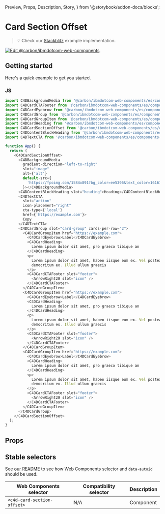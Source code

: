   Preview,
  Props,
  Description,
  Story,
} from '@storybook/addon-docs/blocks';

# Card Section Offset

> 💡 Check our
> [Stackblitz](https://stackblitz.com/github/carbon-design-system/carbon-for-ibm-dotcom/tree/main/packages/web-components/examples/stackblitz/components-react/card-section-offset)
> example implementation.

[![Edit @carbon/ibmdotcom-web-components](https://developer.stackblitz.com/img/open_in_stackblitz.svg)](https://stackblitz.com/github/carbon-design-system/carbon-for-ibm-dotcom/tree/main/packages/web-components/examples/codesandbox/components-react/card-section-offset)

## Getting started

Here's a quick example to get you started.

### JS

```javascript
import C4DBackgroundMedia from '@carbon/ibmdotcom-web-components/es/components-react/background-media/background-media';
import C4DCardCTAFooter from '@carbon/ibmdotcom-web-components/es/components-react/cta/card-cta-footer';
import C4DCardEyebrow from '@carbon/ibmdotcom-web-components/es/components-react/card/card-eyebrow';
import C4DCardGroup from '@carbon/ibmdotcom-web-components/es/components-react/card-group/card-group';
import C4DCardGroupItem from '@carbon/ibmdotcom-web-components/es/components-react/card-group/card-group-item';
import C4DCardHeading from '@carbon/ibmdotcom-web-components/es/components-react/card/card-heading';
import C4DCardSectionOffset from '@carbon/ibmdotcom-web-components/es/components-react/card-section-offset/card-section-offset';
import C4DContentBlockHeading from '@carbon/ibmdotcom-web-components/es/components-react/content-block/content-block-heading';
import C4DTextCTA from '@carbon/ibmdotcom-web-components/es/components-react/cta/text-cta';

function App() {
  return (
    <C4DCardSectionOffset>
      <C4DBackgroundMedia
        gradient-direction="left-to-right"
        slot="image"
        alt={'alt'}
        default-src={
          'https://fpoimg.com/1584x891?bg_color=ee5396&text_color=161616'
        }></C4DBackgroundMedia>
      <C4DContentBlockHeading slot="heading">Heading</C4DContentBlockHeading>
      <C4DTextCTA
        slot="action"
        icon-placement="right"
        cta-type={'local'}
        href={'https://example.com'}>
        Copy
      </C4DTextCTA>
      <C4DCardGroup slot="card-group" cards-per-row="2">
        <C4DCardGroupItem href="https://example.com">
          <C4DCardEyebrow>Label</C4DCardEyebrow>
          <C4DCardHeading>
            Lorem ipsum dolor sit amet, pro graeco tibique an
          </C4DCardHeading>
          <p>
            Lorem ipsum dolor sit amet, habeo iisque eum ex. Vel postea singulis
            democritum ex. Illud ullum graecis
          </p>
          <C4DCardCTAFooter slot="footer">
            <ArrowRight20 slot="icon" />
          </C4DCardCTAFooter>
        </C4DCardGroupItem>
        <C4DCardGroupItem href="https://example.com">
          <C4DCardEyebrow>Label</C4DCardEyebrow>
          <C4DCardHeading>
            Lorem ipsum dolor sit amet, pro graeco tibique an
          </C4DCardHeading>
          <p>
            Lorem ipsum dolor sit amet, habeo iisque eum ex. Vel postea singulis
            democritum ex. Illud ullum graecis
          </p>
          <C4DCardCTAFooter slot="footer">
            <ArrowRight20 slot="icon" />
          </C4DCardCTAFooter>
        </C4DCardGroupItem>
        <C4DCardGroupItem href="https://example.com">
          <C4DCardEyebrow>Label</C4DCardEyebrow>
          <C4DCardHeading>
            Lorem ipsum dolor sit amet, pro graeco tibique an
          </C4DCardHeading>
          <p>
            Lorem ipsum dolor sit amet, habeo iisque eum ex. Vel postea singulis
            democritum ex. Illud ullum graecis
          </p>
          <C4DCardCTAFooter slot="footer">
            <ArrowRight20 slot="icon" />
          </C4DCardCTAFooter>
        </C4DCardGroupItem>
      </C4DCardGroup>
    </C4DCardSectionOffset>
  );
}
```

## Props

<Props of={PropTypesRef} />

## Stable selectors

See
[our README](https://github.com/carbon-design-system/carbon-for-ibm-dotcom/tree/main/packages/web-components#stable-selectors-for-analytics-and-integratione2e-testing-in-web-components)
to see how Web Components selector and `data-autoid` should be used.

| Web Components selector     | Compatibility selector | Description |
| --------------------------- | ---------------------- | ----------- |
| `<c4d-card-section-offset>` | N/A                    | Component   |

<Description markdown={contributing} />
